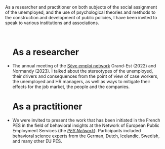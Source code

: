 As a researcher and practitioner on both subjects of the social assignment of the unemployed, and the use of psychological theories and methods to the construction and development of public policies, I have been invited to speak to various institutions and associations.

<br>

<ul class="title-top">

# As a researcher

</ul>

<div>

-   The annual meeting of the [Sève emploi network](https://www.federationsolidarite.org/innovations-et-services/innovations/seve-emploi/){target="_blank"} Grand-Est (2022) and Normandy (2023). I talked about the stereotypes of the unemployed, their drivers and consequences from the point of view of case workers, the unemployed and HR managers, as well as ways to mitigate their effects for the job market, the people and the companies.

</div>

<ul class="title">

# As a practitioner

</ul>

<div>

-   We were invited to present the work that has been initiated in the French PES in the field of behavioral insights at the Network of European Public Employment Services (the [*PES Network*](https://ec.europa.eu/social/main.jsp?catId=1100&langId=en){target="_blank"}). Participants included behavioral science experts from the German, Dutch, Icelandic, Swedish, and many other EU PES.

</div>

</ul>
